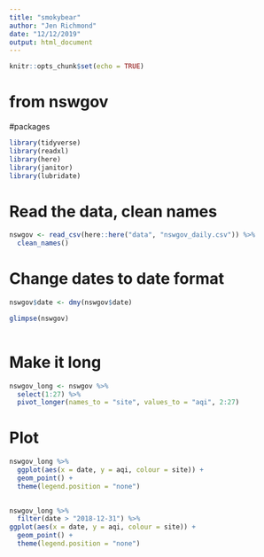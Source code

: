 ```yaml
---
title: "smokybear"
author: "Jen Richmond"
date: "12/12/2019"
output: html_document
---
```


```r
knitr::opts_chunk$set(echo = TRUE)
```

# from nswgov 

#packages 
```r
library(tidyverse)
library(readxl)
library(here)
library(janitor)
library(lubridate)
```

# Read the data, clean names
```r
nswgov <- read_csv(here::here("data", "nswgov_daily.csv")) %>%
  clean_names()
```


# Change dates to date format
```r

nswgov$date <- dmy(nswgov$date)

glimpse(nswgov)
  
```

# Make it long
```r
nswgov_long <- nswgov %>%
  select(1:27) %>%
  pivot_longer(names_to = "site", values_to = "aqi", 2:27) 

```

# Plot

```r
nswgov_long %>%
  ggplot(aes(x = date, y = aqi, colour = site)) +
  geom_point() +
  theme(legend.position = "none")
  
```


```r
nswgov_long %>%
  filter(date > "2018-12-31") %>%
ggplot(aes(x = date, y = aqi, colour = site)) +
  geom_point() +
  theme(legend.position = "none")
```

